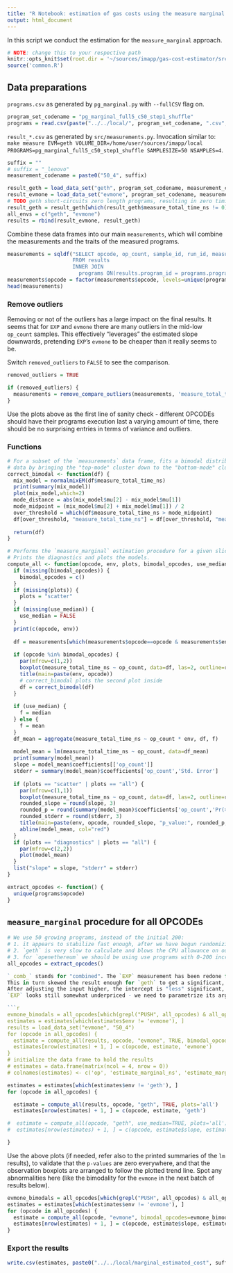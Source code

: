 ```yaml
---
title: "R Notebook: estimation of gas costs using the measure marginal method; for Gas Cost Estimator"
output: html_document
---
```


In this script we conduct the estimation for the `measure_marginal` approach.

```r
# NOTE: change this to your respective path
knitr::opts_knit$set(root.dir = '~/sources/imapp/gas-cost-estimator/src')
source('common.R')
```

## Data preparations

`programs.csv` as generated by `pg_marginal.py` with `--fullCSV` flag on.

```r
program_set_codename = "pg_marginal_full5_c50_step1_shuffle"
programs = read.csv(paste("../../local/", program_set_codename, ".csv", sep=""))
```

`result_*.csv` as generated by `src/measurements.py`. 
Invocation similar to: `make measure EVM=geth VOLUME_DIR=/home/user/sources/imapp/local PROGRAMS=pg_marginal_full5_c50_step1_shuffle SAMPLESIZE=50 NSAMPLES=4`. 

```r
suffix = ""
# suffix = "_lenovo"
measurement_codename = paste0("50_4", suffix)

result_geth = load_data_set("geth", program_set_codename, measurement_codename)
result_evmone = load_data_set("evmone", program_set_codename, measurement_codename)
# TODO geth short-circuits zero length programs, resulting in zero timing somehow. Drop these more elegantly, not based on measure_total_time_ns
result_geth = result_geth[which(result_geth$measure_total_time_ns != 0), ]
all_envs = c("geth", "evmone")
results = rbind(result_evmone, result_geth)
```

Combine these data frames into our main `measurements`, which will combine the measurements and the traits of the measured programs.

```r
measurements = sqldf("SELECT opcode, op_count, sample_id, run_id, measure_total_time_ns, env, results.program_id
                     FROM results
                     INNER JOIN
                       programs ON(results.program_id = programs.program_id)")
measurements$opcode = factor(measurements$opcode, levels=unique(programs$opcode))
head(measurements)
```

### Remove outliers

Removing or not of the outliers has a large impact on the final results.
It seems that for `EXP` and `evmone` there are many outliers in the mid-low `op_count` samples.
This effectively "leverages" the estimated slope downwards, pretending `EXP`'s `evmone` to be cheaper than it really seems to be.

Switch `removed_outliers` to `FALSE` to see the comparison.

```r
removed_outliers = TRUE

if (removed_outliers) {
  measurements = remove_compare_outliers(measurements, 'measure_total_time_ns', all_envs)
}
```

Use the plots above as the first line of sanity check - different OPCODEs should have their programs execution last a varying amount of time, there should be no surprising entries in terms of variance and outliers.

### Functions

```r
# For a subset of the `measurements` data frame, fits a bimodal distribution model and corrects the
# data by bringing the "top-mode" cluster down to the "bottom-mode" cluster.
correct_bimodal <- function(df) {
  mix_model = normalmixEM(df$measure_total_time_ns)
  print(summary(mix_model))
  plot(mix_model,which=2)
  mode_distance = abs(mix_model$mu[2] - mix_model$mu[1])
  mode_midpoint = (mix_model$mu[2] + mix_model$mu[1]) / 2
  over_threshold = which(df$measure_total_time_ns > mode_midpoint)
  df[over_threshold, "measure_total_time_ns"] = df[over_threshold, "measure_total_time_ns"] - mode_distance
    
  return(df)
}

# Performs the `measure_marginal` estimation procedure for a given slice of the data.
# Prints the diagnostics and plots the models.
compute_all <- function(opcode, env, plots, bimodal_opcodes, use_median) {
  if (missing(bimodal_opcodes)) {
    bimodal_opcodes = c()
  }
  if (missing(plots)) {
    plots = "scatter"
  }
  if (missing(use_median)) {
    use_median = FALSE
  }
  print(c(opcode, env))
  
  df = measurements[which(measurements$opcode==opcode & measurements$env==env),]
  
  if (opcode %in% bimodal_opcodes) {
    par(mfrow=c(1,2))
    boxplot(measure_total_time_ns ~ op_count, data=df, las=2, outline=removed_outliers)
    title(main=paste(env, opcode))
    # correct_bimodal plots the second plot inside
    df = correct_bimodal(df)
  }
  
  if (use_median) {
    f = median
  } else {
    f = mean
  }
  df_mean = aggregate(measure_total_time_ns ~ op_count * env, df, f)
  
  model_mean = lm(measure_total_time_ns ~ op_count, data=df_mean)
  print(summary(model_mean))
  slope = model_mean$coefficients[['op_count']]
  stderr = summary(model_mean)$coefficients['op_count','Std. Error']
  
  if (plots == "scatter" | plots == "all") {
    par(mfrow=c(1,1))
    boxplot(measure_total_time_ns ~ op_count, data=df, las=2, outline=removed_outliers)
    rounded_slope = round(slope, 3)
    rounded_p = round(summary(model_mean)$coefficients['op_count','Pr(>|t|)'], 3)
    rounded_stderr = round(stderr, 3)
    title(main=paste(env, opcode, rounded_slope, "p_value:", rounded_p, "StdErr:", rounded_stderr))
    abline(model_mean, col="red")
  }
  if (plots == "diagnostics" | plots == "all") {
    par(mfrow=c(2,2))
    plot(model_mean)
  }
  list("slope" = slope, "stderr" = stderr)
}

extract_opcodes <- function() {
  unique(programs$opcode)
}
```

## `measure_marginal` procedure for all OPCODEs

```r
# We use 50 growing programs, instead of the initial 200:
# 1. it appears to stabilize fast enough, after we have begun randomizing the order of programs to avoid impact of periodic slowness
# 2. `geth` is very slow to calculate and blows the CPU allowance on our AWS machine, if we do 200
# 3. for `openethereum` we should be using use programs with 0-200 increasing `op_count`, otherwise the model doesn't capture the trend. Possibly, this will be resolved by dropping `openethereum`
all_opcodes = extract_opcodes()

`_comb_` stands for "combined". The `EXP` measurement has been redone for the input `0xa1` instead of `0x20`, which caused the estimation to be underpriced (as seen in the `validation` notebook).
This in turn skewed the result enough for `geth` to get a significant, negative intercept.
After adjusting the input higher, the intercept is "less" significant, but still present.
`EXP` looks still somewhat underpriced - we need to parametrize its arguments properly.

```r
evmone_bimodals = all_opcodes[which(grepl("PUSH", all_opcodes) & all_opcodes != "PUSH1" | all_opcodes == "JUMP")]
estimates = estimates[which(estimates$env != 'evmone'), ]
results = load_data_set("evmone", "50_4")
for (opcode in all_opcodes) {
  estimate = compute_all(results, opcode, "evmone", TRUE, bimodal_opcodes=evmone_bimodals, plots='all')
  estimates[nrow(estimates) + 1, ] = c(opcode, estimate, 'evmone')
}
# initialize the data frame to hold the results
# estimates = data.frame(matrix(ncol = 4, nrow = 0))
# colnames(estimates) <- c('op', 'estimate_marginal_ns', 'estimate_marginal_ns_stderr', 'env')
```

```r
estimates = estimates[which(estimates$env != 'geth'), ]
for (opcode in all_opcodes) {

  estimate = compute_all(results, opcode, "geth", TRUE, plots='all')
  estimates[nrow(estimates) + 1, ] = c(opcode, estimate, 'geth')

#  estimate = compute_all(opcode, "geth", use_median=TRUE, plots='all')
#  estimates[nrow(estimates) + 1, ] = c(opcode, estimate$slope, estimate$stderr, 'geth')

}
```
Use the above plots (if needed, refer also to the printed summaries of the `lm` results), to validate that the `p-values` are zero everywhere, and that the observation boxplots are arranged to follow the plotted trend line.
Spot any abnormalities here (like the bimodality for the `evmone` in the next batch of results below).

```r
evmone_bimodals = all_opcodes[which(grepl("PUSH", all_opcodes) & all_opcodes != "PUSH1" | all_opcodes == "JUMP")]
estimates = estimates[which(estimates$env != 'evmone'), ]
for (opcode in all_opcodes) {
  estimate = compute_all(opcode, "evmone", bimodal_opcodes=evmone_bimodals, use_median=TRUE, plots='all')
  estimates[nrow(estimates) + 1, ] = c(opcode, estimate$slope, estimate$stderr, 'evmone')
}
```

### Export the results

```r
write.csv(estimates, paste0("../../local/marginal_estimated_cost", suffix, ".csv"), quote=FALSE, row.names=FALSE)
```


